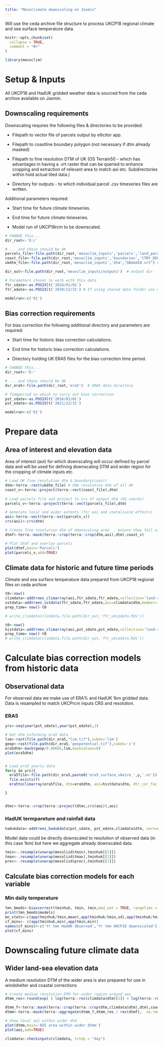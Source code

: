 ---
title: "Mesoclimate downscaling on Jasmin"
---
Will use the ceda archive file structure to process UKCP18 regional climate and sea surface temperature data.

```{r, include = FALSE}
knitr::opts_chunk$set(
  collapse = TRUE,
  comment = "#>"
)
```

```{r setup}
library(mesoclim)
```

# Setup & Inputs
All UKCP18 and HadUK gridded weather data is sourced from the ceda archive available on Jasmin.

## Downscaling requirements
Downscaling requires the following files & directories to be provided:

* Filepath to vector file of parcels output by ellicitor app.

* Filepath to coastline boundary polygon (not necessary if dtm already masked)

* Filepath to fine resolution DTM of UK (OS Terrain50 -  which has advantages in having a .vrt raster that can be queried to enhance cropping and extraction of relevant area to match aoi etc. Subdirectories within hold actual tiled data.)

* Directory for outputs - to which individual parcel .csv timeseries files are written.

Additional parameters required:

* Start time for future climate timeseries.

* End time for future climate timeseries.

* Model run of UKCP18rcm to be downscaled.

```{r downscale_inputs}
# CHANGE this...
dir_root<-'D:/'

# ... and these should be OK
parcels_file<-file.path(dir_root,'mesoclim_inputs','parcels','land_parcels.shp') # elicitor app output file
coast_file<-file.path(dir_root,'mesoclim_inputs','boundaries','CTRY_DEC_2023_UK_BGC.shp') # MHW line generalised to 20m
ukdtm_file<-file.path(dir_root,'mesoclim_inputs','dtm',"GBdem50.vrt") # 50m dtm virtual raster

dir_out<-file.path(dir_root,'mesoclim_inputs/outputs')  # output dir

# Parameters chosen to work with this data
ftr_sdate<-as.POSIXlt('2024/01/01')
ftr_edate<-as.POSIXlt('2039/12/31') # If using shared data folder use max value of as.POSIXlt('2039/12/31')

modelrun<-c('01') 
```

## Bias correction requirements
For bias correction the following additional directory and parameters are required: 

* Start time for historic bias correction calculations.

* End time for historic bias correction calculations.

* Directory holding UK ERA5 files for the bias correction time period.

```{r bias_inputs}
# CHANGE this...
dir_root<-'D:'

# ... and these should be OK
dir_era5<-file.path(dir_root,'era5')  # ERA5 data directory

# Timeperiod on which to carry out bias correction
pst_sdate<-as.POSIXlt('2016/01/01')
pst_edate<-as.POSIXlt('2021/12/31') 

modelrun<-c('01') 
```

# Prepare data 

## Area of interest and elevation data
Area of interest (aoi) for which downscaling will occur defined by parcel data and will be used for defining downscaling DTM and wider region for the cropping of climate inputs etc.

```{r aoi_dtms}
# Load UK fine resolution dtm & boundary(coast) 
dtm<-terra::rast(ukdtm_file) # 50m resolution dtm of all UK 
coast_v<-terra::project(terra::vect(coast_file),dtm)
  
# Load parcels file and project to crs of output dtm (OS coords)
parcels_v<-terra::project(terra::vect(parcels_file),dtm)

# Generate local and wider extents (for aoi and coatal/wind effects) 
aoi<-terra::vect(terra::ext(parcels_v))
crs(aoi)<-crs(dtm)

# Create fine resolution dtm of downscaling area  - ensure they fall within extent of loaded dtm & mask to coast_v (sets sea to NA)
dtmf<-terra::mask(terra::crop(terra::crop(dtm,aoi),dtm),coast_v)

# Plot dtmf and overlay parcels
plot(dtmf,main='Parcels')
plot(parcels_v,add=TRUE)
```



## Climate data for historic and future time periods


Climate and sea surface temperature data prepared from UKCP18 regional files on ceda archive

```{r ftrclimate_inputs}
t0<-now()
climdata<-addtrees_climarray(aoi,ftr_sdate,ftr_edate,collection='land-rcm',domain='uk',member='01')
sstdata<-addtrees_sstdata(ftr_sdate,ftr_edate,aoi=climdata$dtm,member='01')
prep_time= now()-t0

# write_climdata(climdata,file.path(dir_out,'ftr_ukcpdata.Rds'))
```

```{r histclimate_inputs}
t0<-now()
histdata<-addtrees_climarray(aoi,pst_sdate,pst_edate,collection='land-rcm',domain='uk',member='01')
prep_time= now()-t0
# write_climdata(climdata,file.path(dir_out,'ftr_ukcpdata.Rds'))
```


# Calculate bias correction models from historic data

## Observational data
For observed data we make use of ERA% and HadUK 1km gridded data. Data is resampled to match UKCPrcm inputs CRS and resolution.

### ERA5

```{r era5_data}
yrs<-seq(year(pst_sdate),year(pst_edate),1)

# Get dtm informing era5 data
lsm<-rast(file.path(dir_era5,"lsm.tif"),subds='lsm')
geop<-rast(file.path(dir_era5,'geopotential.tif'),subds='z')
era5dtm<-mask(geop/9.80665,lsm,maskvalues=0)
plot(era5dtm)


# Load era5 yearly data
for(y in yrs){
  era5file<-file.path(dir_era5,paste0('era5_surface_ukeire_',y,'.nc'))
  file.exists(f)
  era5toclimarray(era5file, dtm=era5dtm, aoi=histdata$dtm, dtr_cor_fac = 1.285, toArrays=TRUE) 

}


dtmc<-terra::crop(terra::project(dtmc,crs(aoi)),aoi)
```


### HadUK termpareture and rainfall data

```{r get-haduk}
hadukdata<-addtrees_hadukdata(pst_sdate, pst_edate,climdata$dtm, varn=c('rainfall','tasmax','tasmin'),freq='day')

```


Model data could be directly downscaled to resolution of observed data (in this case 1km) but here we aggregate already downscaled data.

```{r get-moddata}
tmin<-.resample(unwrap(mesolizd$tmin),tminhuk[[1]])
tmax<-.resample(unwrap(mesolizd$tmax),tminhuk[[1]])
prec<-.resample(unwrap(mesolizd$prec),tminhuk[[1]])

```


## Calculate bias correction models for each variable

### Min daily temperature
```{r bias-tmincorrect}
tmn_bmods<-biascorrect(tminhuk, tmin, tmin,mod_out = TRUE, rangelims = NA)
print(tmn_bmods$models)
mn_stats<-c(app(tminhuk/tmin,mean),app(tminhuk/tmin,sd),app(tminhuk/tmin,max))
cf_mins<- c(app(tminhuk,min),app(tmin,min)) 
names(cf_mins)<-c('Yr tmn HadUK Observed','Yr tmn UKCP18 downsscaled')
plot(cf_mins)
```







# Downscaling future climate data

## Wider land-sea elevation data
A medium resolution DTM of the wider area is also prepared for use in windshelter and coastal corrections
```{r show_dsareas}
# Create medium resolution DTM for wider region around aoi
dtmm_res<-round(exp( ( log(terra::res(climdata$dtm)[1]) + log(terra::res(dtmf)[1]) ) / 2 ))

dtmm_f<-terra::mask(terra::crop(terra::crop(dtm,climdata$dtm),dtm),coast_v)
dtmm<-terra::mask(terra::aggregate(dtmm_f,dtmm_res / res(dtmf),  na.rm=TRUE),coast_v, touches=FALSE)

# Show local aoi within wider dtm
plot(dtmm,main='AOI area within wider dtmm')
plot(aoi,add=TRUE)
```







```{r check_inputs}
climdata<-checkinputs(climdata, tstep = "day")
```




